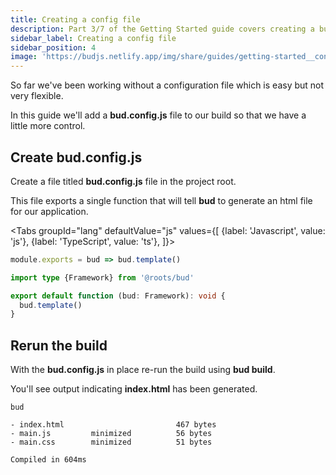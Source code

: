 ```yaml
---
title: Creating a config file
description: Part 3/7 of the Getting Started guide covers creating a bud.config.js file
sidebar_label: Creating a config file
sidebar_position: 4
image: 'https://budjs.netlify.app/img/share/guides/getting-started__config.png'
---
```



So far we've been working without a configuration file which is easy but not very flexible. 

In this guide we'll add a **bud.config.js** file to our build so that we have a little more control.

## Create bud.config.js

Create a file titled **bud.config.js** file in the project root. 

This file exports a single function that will tell **bud** to generate an html file for our application.

<Tabs
  groupId="lang"
  defaultValue="js"
  values={[
    {label: 'Javascript', value: 'js'},
    {label: 'TypeScript', value: 'ts'},
  ]}>
  <TabItem value="js">

```js title='bud.config.js'
module.exports = bud => bud.template()
```

  </TabItem>
  <TabItem value="ts">

```ts title='bud.config.ts'
import type {Framework} from '@roots/bud'

export default function (bud: Framework): void {
  bud.template()
}
```

  </TabItem>
</Tabs>


## Rerun the build

With the **bud.config.js** in place re-run the build using **bud build**.

You'll see output indicating **index.html** has been generated.

```shell {3} title='$ bud build'
bud

- index.html                         467 bytes
- main.js         minimized          56 bytes
- main.css        minimized          51 bytes

Compiled in 604ms
```
